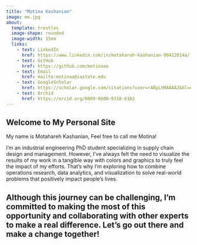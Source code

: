 ```yaml
---
title: "Motina Kashanian"
image: me.jpg
about: 
  template: trestles
  image-shape: rounded
  image-width: 15em
  links:
    - text: LinkedIn
      href: https://www.linkedin.com/in/motahareh-kashanian-90412014a/
    - text: GitHub
      href: https://github.com/motinaaa
    - text: Email
      href: mailto:motinaa@iastate.edu
    - text: GoogleScholar
      href: https://scholar.google.com/citations?user=rARpLhMAAAAJ&hl=en
    - text: Orchid
      href: https://orcid.org/0009-0000-9318-6382
---
```


## Welcome to My Personal Site

My name is Motahareh Kashanian, Feel free to call me Motina!

I'm an industrial engineering PhD student specializing in supply chain design and management. However, I've always felt the need to visualize the results of my work in a tangible way with colors and graphics to truly feel the impact of my efforts. That's why I'm exploring how to combine operations research, data analytics, and visualization to solve real-world problems that positively impact people's lives.

Although this journey can be challenging, I'm committed to making the most of this opportunity and collaborating with other experts to make a real difference. Let's go out there and make a change together!
---
